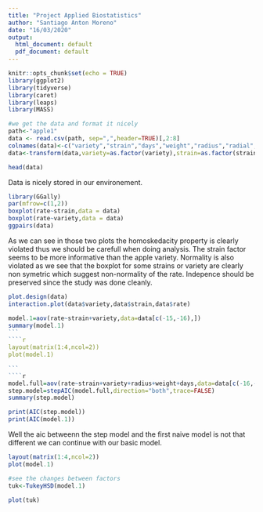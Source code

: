 ```yaml
---
title: "Project Applied Biostatistics"
author: "Santiago Anton Moreno"
date: "16/03/2020"
output:
  html_document: default
  pdf_document: default
---
```


```r
knitr::opts_chunk$set(echo = TRUE)
library(ggplot2)
library(tidyverse)
library(caret)
library(leaps)
library(MASS)
```

````r
#we get the data and format it nicely
path<-"apple1"
data <- read.csv(path, sep=",",header=TRUE)[,2:8]
colnames(data)<-c("variety","strain","days","weight","radius","radial","rate")
data<-transform(data,variety=as.factor(variety),strain=as.factor(strain))

head(data)
````
Data is nicely stored in our environement.

````r
library(GGally)
par(mfrow=c(1,2))
boxplot(rate~strain,data = data)
boxplot(rate~variety,data = data)
ggpairs(data)

````
As we can see in those two plots the homoskedacity property is clearly violated thus we should be carefull when doing analysis. The strain factor seems to be more informative than the apple variety. Normality is also violated as we see that the boxplot for some strains or variety are clearly non symetric which suggest non-normality of the rate. Indepence should be preserved since the study was done cleanly.
````r
plot.design(data)
interaction.plot(data$variety,data$strain,data$rate)
````
````r
model.1=aov(rate~strain+variety,data=data[c(-15,-16),])
summary(model.1)
```
````r
layout(matrix(1:4,ncol=2))
plot(model.1)

```
````r
model.full=aov(rate~strain+variety+radius+weight+days,data=data[c(-16,-15),])
step.model=stepAIC(model.full,direction="both",trace=FALSE)
summary(step.model)

````

````r
print(AIC(step.model))
print(AIC(model.1))
````
Well the aic betweenn the step model and the first naive model is not that different we can continue with our basic model.
```r
layout(matrix(1:4,ncol=2))
plot(model.1)
````
```r
#see the changes between factors
tuk<-TukeyHSD(model.1)
````
```r
plot(tuk)
````
